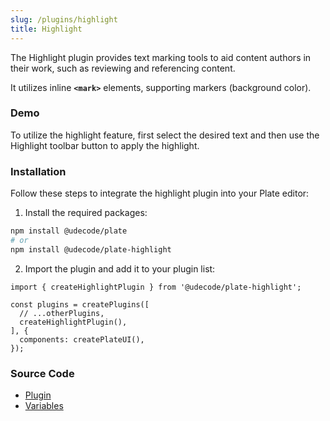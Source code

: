 ```yaml
---
slug: /plugins/highlight
title: Highlight
---
```


The Highlight plugin provides text marking tools to aid content authors in their work, such as reviewing and referencing content.

It utilizes inline **`<mark>`** elements, supporting markers (background color).

[//]: # (It utilizes inline **`<mark>`** elements, supporting both markers &#40;background color&#41; and pens &#40;text color&#41;, and comes with a flexible configuration.)

### Demo

To utilize the highlight feature, first select the desired text and then use the Highlight toolbar button to apply the highlight.

[//]: # (You can choose from a predefined and limited number of available colors.)



<HighlightSandpack />


### Installation

Follow these steps to integrate the highlight plugin into your Plate editor:

1. Install the required packages:

```bash npm2yarn
npm install @udecode/plate
# or
npm install @udecode/plate-highlight
```

2. Import the plugin and add it to your plugin list:

```tsx
import { createHighlightPlugin } from '@udecode/plate-highlight';

const plugins = createPlugins([
  // ...otherPlugins,
  createHighlightPlugin(),
], {
  components: createPlateUI(),
});
```

### Source Code

- [Plugin](https://github.com/udecode/plate/blob/main/packages/nodes/highlight/src/createHighlightPlugin.ts)
- [Variables](https://github.com/udecode/plate/blob/main/examples/src)
